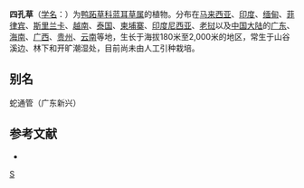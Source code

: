{{Speciesbox
| genus = Cyanotis
| species = cristata
| authority = (Linn.) D. Don
| image = Cyanotis cristata (Nabhali) in Hyderabad, AP W IMG 0126.jpg
}}

'''四孔草'''（[[学名|学名]]：{{lang|la|''Cyanotis cristata''}}）为[[鸭跖草科|鸭跖草科]][[蓝耳草属|蓝耳草属]]的植物。分布在[[马来西亚|马来西亚]]、[[印度|印度]]、[[缅甸|缅甸]]、[[菲律宾|菲律宾]]、[[斯里兰卡|斯里兰卡]]、[[越南|越南]]、[[泰国|泰国]]、[[柬埔寨|柬埔寨]]、[[印度尼西亚|印度尼西亚]]、[[老挝|老挝]]以及[[中国大陆|中国大陆]]的[[广东|广东]]、[[海南|海南]]、[[广西|广西]]、[[贵州|贵州]]、[[云南|云南]]等地，生长于海拔180米至2,000米的地区，常生于山谷溪边、林下和开旷潮湿处，目前尚未由人工引种栽培。

== 别名 ==
蛇通管（广东新兴）

== 参考文献 ==
<div class="references-small">
* {{cite web| url =http://www.bioinfo.cn/db05/KmzwSpecies.php?action=view&id=3987| title =四孔草| work =《中国高等植物数据库全库》| publisher =中国科学院微生物研究所| author =昆明植物研究所| accessdate =2009-02-25| deadurl =yes| archiveurl =https://web.archive.org/web/20160305031004/http://www.bioinfo.cn/db05/KmzwSpecies.php?action=view&id=3987| archivedate =2016-03-05}}
</div>
{{Taxonbar|from=Q5197487}}

[[Category:蓝耳草属|S]]


{{植物小作品}}